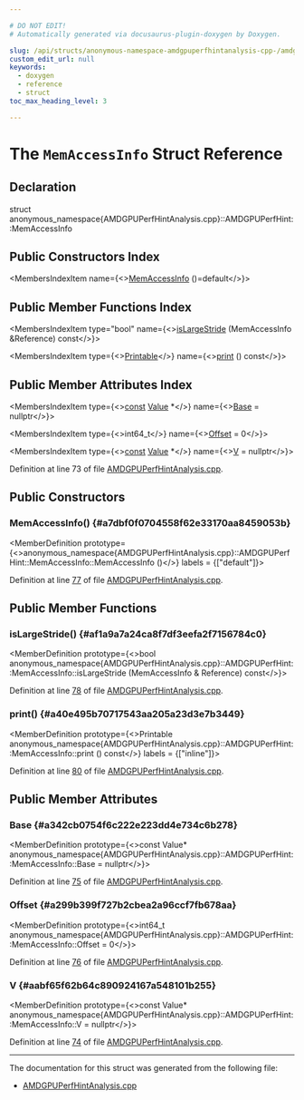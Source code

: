 ```yaml
---

# DO NOT EDIT!
# Automatically generated via docusaurus-plugin-doxygen by Doxygen.

slug: /api/structs/anonymous-namespace-amdgpuperfhintanalysis-cpp-/amdgpuperfhint/memaccessinfo
custom_edit_url: null
keywords:
  - doxygen
  - reference
  - struct
toc_max_heading_level: 3

---
```





# The `MemAccessInfo` Struct Reference

<DoxygenPage pluginConfig={pluginConfig}>



## Declaration

<CodeBlock>struct anonymous_namespace{AMDGPUPerfHintAnalysis.cpp}::AMDGPUPerfHint::MemAccessInfo</CodeBlock>

## Public Constructors Index

<MembersIndex>

<MembersIndexItem
  name={<><a href="#a7dbf0f0704558f62e33170aa8459053b">MemAccessInfo</a> ()=default</>}>
</MembersIndexItem>

</MembersIndex>

## Public Member Functions Index

<MembersIndex>

<MembersIndexItem
  type="bool"
  name={<><a href="#af1a9a7a24ca8f7df3eefa2f7156784c0">isLargeStride</a> (MemAccessInfo &amp;Reference) const</>}>
</MembersIndexItem>

<MembersIndexItem
  type={<><a href="/docs/api/classes/llvm/printable">Printable</a></>}
  name={<><a href="#a40e495b70717543aa205a23d3e7b3449">print</a> () const</>}>
</MembersIndexItem>

</MembersIndex>

## Public Member Attributes Index

<MembersIndex>

<MembersIndexItem
  type={<><a href="/docs/api/files/lib/lib/target/lib/target/aarch64/aarch64promoteconstant-cpp/#a90f8350fecae261c25be85d38b451bff">const</a> <a href="/docs/api/classes/llvm/value">Value</a> &#42;</>}
  name={<><a href="#a342cb0754f6c222e223dd4e734c6b278">Base</a> = nullptr</>}>
</MembersIndexItem>

<MembersIndexItem
  type={<>int64&#95;t</>}
  name={<><a href="#a299b399f727b2cbea2a96ccf7fb678aa">Offset</a> = 0</>}>
</MembersIndexItem>

<MembersIndexItem
  type={<><a href="/docs/api/files/lib/lib/target/lib/target/aarch64/aarch64promoteconstant-cpp/#a90f8350fecae261c25be85d38b451bff">const</a> <a href="/docs/api/classes/llvm/value">Value</a> &#42;</>}
  name={<><a href="#aabf65f62b64c890924167a548101b255">V</a> = nullptr</>}>
</MembersIndexItem>

</MembersIndex>


Definition at line 73 of file <a href="/docs/api/files/lib/lib/target/lib/target/amdgpu/amdgpuperfhintanalysis-cpp">AMDGPUPerfHintAnalysis.cpp</a>.

<SectionDefinition>

## Public Constructors

### MemAccessInfo() {#a7dbf0f0704558f62e33170aa8459053b}

<MemberDefinition
  prototype={<>anonymous&#95;namespace&#123;AMDGPUPerfHintAnalysis.cpp&#125;::AMDGPUPerfHint::MemAccessInfo::MemAccessInfo ()</>}
  labels = {["default"]}>

Definition at line <a href="/docs/api/files/lib/lib/target/lib/target/amdgpu/amdgpuperfhintanalysis-cpp/#l00077">77</a> of file <a href="/docs/api/files/lib/lib/target/lib/target/amdgpu/amdgpuperfhintanalysis-cpp">AMDGPUPerfHintAnalysis.cpp</a>.
</MemberDefinition>

</SectionDefinition>

<SectionDefinition>

## Public Member Functions

### isLargeStride() {#af1a9a7a24ca8f7df3eefa2f7156784c0}

<MemberDefinition
  prototype={<>bool anonymous&#95;namespace&#123;AMDGPUPerfHintAnalysis.cpp&#125;::AMDGPUPerfHint::MemAccessInfo::isLargeStride (MemAccessInfo &amp; Reference) const</>}>

Definition at line <a href="/docs/api/files/lib/lib/target/lib/target/amdgpu/amdgpuperfhintanalysis-cpp/#l00078">78</a> of file <a href="/docs/api/files/lib/lib/target/lib/target/amdgpu/amdgpuperfhintanalysis-cpp">AMDGPUPerfHintAnalysis.cpp</a>.
</MemberDefinition>

### print() {#a40e495b70717543aa205a23d3e7b3449}

<MemberDefinition
  prototype={<>Printable anonymous&#95;namespace&#123;AMDGPUPerfHintAnalysis.cpp&#125;::AMDGPUPerfHint::MemAccessInfo::print () const</>}
  labels = {["inline"]}>

Definition at line <a href="/docs/api/files/lib/lib/target/lib/target/amdgpu/amdgpuperfhintanalysis-cpp/#l00080">80</a> of file <a href="/docs/api/files/lib/lib/target/lib/target/amdgpu/amdgpuperfhintanalysis-cpp">AMDGPUPerfHintAnalysis.cpp</a>.
</MemberDefinition>

</SectionDefinition>

<SectionDefinition>

## Public Member Attributes

### Base {#a342cb0754f6c222e223dd4e734c6b278}

<MemberDefinition
  prototype={<>const Value&#42; anonymous&#95;namespace&#123;AMDGPUPerfHintAnalysis.cpp&#125;::AMDGPUPerfHint::MemAccessInfo::Base = nullptr</>}>

Definition at line <a href="/docs/api/files/lib/lib/target/lib/target/amdgpu/amdgpuperfhintanalysis-cpp/#l00075">75</a> of file <a href="/docs/api/files/lib/lib/target/lib/target/amdgpu/amdgpuperfhintanalysis-cpp">AMDGPUPerfHintAnalysis.cpp</a>.
</MemberDefinition>

### Offset {#a299b399f727b2cbea2a96ccf7fb678aa}

<MemberDefinition
  prototype={<>int64&#95;t anonymous&#95;namespace&#123;AMDGPUPerfHintAnalysis.cpp&#125;::AMDGPUPerfHint::MemAccessInfo::Offset = 0</>}>

Definition at line <a href="/docs/api/files/lib/lib/target/lib/target/amdgpu/amdgpuperfhintanalysis-cpp/#l00076">76</a> of file <a href="/docs/api/files/lib/lib/target/lib/target/amdgpu/amdgpuperfhintanalysis-cpp">AMDGPUPerfHintAnalysis.cpp</a>.
</MemberDefinition>

### V {#aabf65f62b64c890924167a548101b255}

<MemberDefinition
  prototype={<>const Value&#42; anonymous&#95;namespace&#123;AMDGPUPerfHintAnalysis.cpp&#125;::AMDGPUPerfHint::MemAccessInfo::V = nullptr</>}>

Definition at line <a href="/docs/api/files/lib/lib/target/lib/target/amdgpu/amdgpuperfhintanalysis-cpp/#l00074">74</a> of file <a href="/docs/api/files/lib/lib/target/lib/target/amdgpu/amdgpuperfhintanalysis-cpp">AMDGPUPerfHintAnalysis.cpp</a>.
</MemberDefinition>

</SectionDefinition>

<hr/>

The documentation for this struct was generated from the following file:

<ul>
<li><a href="/docs/api/files/lib/lib/target/lib/target/amdgpu/amdgpuperfhintanalysis-cpp">AMDGPUPerfHintAnalysis.cpp</a></li>
</ul>

</DoxygenPage>
